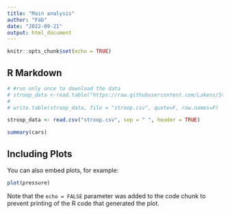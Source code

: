 ```yaml
---
title: "Main analysis"
author: "Fab"
date: "2022-09-21"
output: html_document
---
```


```r
knitr::opts_chunk$set(echo = TRUE)
```

## R Markdown

```r
# #run only once to download the data
# stroop_data <-read.table("https://raw.githubusercontent.com/Lakens/Stroop/master/stroop.txt", sep = "\t", header = TRUE)
# 
# write.table(stroop_data, file = "stroop.csv", quote=F, row.names=F)

stroop_data <- read.csv("stroop.csv", sep = " ", header = TRUE)

```


```r
summary(cars)
```

## Including Plots

You can also embed plots, for example:

```r
plot(pressure)
```

Note that the `echo = FALSE` parameter was added to the code chunk to prevent printing of the R code that generated the plot.
